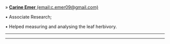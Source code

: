 » [**Carine Emer** (email:c.emer09@gmail.com)](https://carineemer.weebly.com/)

• Associate Research;

• Helped measuring and analysing the leaf herbivory.

_____________________________________________________________________________________________________

_____________________________________________________________________________________________________